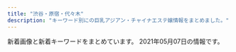 ```yaml
---
title: "渋谷・原宿・代々木"
description: "キーワード別にの巨乳アジアン・チャイナエステ嬢情報をまとめました。"
---
```


新着画像と新着キーワードをまとめています。
2021年05月07日の情報です。

<DmmAffiliateIns />
<KeywordTable
  shops={
    [
    {
        "url": "http://www.e-god.work/",
        "station": "JR\u6e0b\u8c37\u99c5\u30cf\u30c1\u516c\u53e3",
        "keywords": {},
        "img_links": [
            "http://www.e-god.work/images/head.jpg",
            "http://www.e-god.work/images/int1.jpg",
            "http://www.e-god.work/img/koko2.jpg",
            "http://www.e-god.work/images/news.jpg",
            "http://www.e-god.work/images/info.jpg",
            "http://www.e-god.work/images/1.jpg",
            "http://www.e-god.work/images/tel.jpg",
            "http://www.e-god.work/images/ais.jpg",
            "http://www.e-god.work/images/interior_t.jpg",
            "http://www.e-god.work/img/yuki1.jpg",
            "http://www.e-god.work/images/4.jpg",
            "http://www.e-god.work/images/sys2.jpg",
            "http://www.e-god.work/img/eri1.jpg",
            "http://www.e-god.work/images/sys1.jpg",
            "http://www.e-god.work/images/int2.jpg",
            "http://www.e-god.work/images/staff_t.jpg",
            "http://www.e-god.work/img/zb.jpg",
            "http://www.e-god.work/images/2.jpg",
            "http://www.e-god.work/img/koko1.jpg",
            "http://www.e-god.work/images/line.png",
            "http://www.e-god.work/images/mobile.jpg"
        ],
        "name": "\u30b9\u30ef\u30f3"
    },
    {
        "keywords": {
            "86": 2,
            "D": 3,
            "C": 3,
            "85": 3,
            "87": 1
        },
        "img_links": [
            "http://www.sarara-es.xyz/files/002.jpg",
            "http://www.sarara-es.xyz/images/pick.png",
            "http://www.sarara-es.xyz/files/006.jpg",
            "http://www.sarara-es.xyz/images/r5.jpg",
            "http://www.sarara-es.xyz/images/r2.jpg",
            "http://www.sarara-es.xyz/images/shop/shop02.jpg",
            "http://www.sarara-es.xyz/images/bj2.jpg",
            "http://www.sarara-es.xyz/images/shop/shop01.jpg",
            "http://www.sarara-es.xyz/images/shop/shop03.jpg",
            "http://www.sarara-es.xyz/images/top.png",
            "http://www.sarara-es.xyz/images/news.png",
            "http://www.sarara-es.xyz/images/face.png",
            "http://www.sarara-es.xyz/files/001.jpg",
            "http://www.sarara-es.xyz/images/end.png",
            "http://www.sarara-es.xyz/images/shop/shop04.jpg",
            "http://www.sarara-es.xyz/images/s_staff.png",
            "http://www.sarara-es.xyz/images/r1.jpg",
            "http://www.sarara-es.xyz/images/r4.jpg",
            "http://www.sarara-es.xyz/images/s_link.png",
            "http://www.sarara-es.xyz/files/004.jpg",
            "http://www.sarara-es.xyz/files/005.jpg",
            "http://www.sarara-es.xyz/files/003.jpg"
        ],
        "url": "http://www.sarara-es.xyz",
        "station": "JR\u6e0b\u8c37\u99c5\u30cf\u30c1\u516c\u53e3",
        "name": "Honey"
    },
    {
        "img_links": [
            "http://kokoronosato.tyo.cm/images/themes/pink/s_ranking.png",
            "http://kokoronosato.tyo.cm/photos/sites/15/2020/08/2020082205444313.jpg",
            "http://menlog.net/link/menlog8831.jpg",
            "http://kokoronosato.tyo.cm/link/88x31b.jpg",
            "http://kokoronosato.tyo.cm/photos/sites/15/2020/08/2020082203135850.jpg",
            "http://kokoronosato.tyo.cm/images/themes/pink/no1.png",
            "http://kokoronosato.tyo.cm/images/themes/pink/no2.png",
            "http://kokoronosato.tyo.cm/images/themes/pink/line.png",
            "http://kokoronosato.tyo.cm/link/walker88.jpg",
            "http://kokoronosato.tyo.cm/images/themes/pink/s_staff.png",
            "http://kokoronosato.tyo.cm/images/themes/pink/s_newface.png",
            "http://kokoronosato.tyo.cm/images/room2.jpg",
            "http://kokoronosato.tyo.cm/images/room3.jpg",
            "http://kokoronosato.tyo.cm/photos/sites/15/2019/07/2019072809465934.jpg",
            "http://kokoronosato.tyo.cm/images/room4.jpg",
            "http://kokoronosato.tyo.cm/images/themes/pink/s_pickup.png",
            "http://kokoronosato.tyo.cm/link/e0016.jpg",
            "http://kokoronosato.tyo.cm/photos/sites/15/2019/07/2019072809470568.jpg",
            "http://kokoronosato.tyo.cm/link/8831.jpg",
            "http://kokoronosato.tyo.cm/images/themes/pink/s_link.png",
            "http://kokoronosato.tyo.cm/link/esthelove88-31.jpg",
            "http://kokoronosato.tyo.cm/photos/sites/15/2020/08/2020082205444661.jpg",
            "http://kokoronosato.tyo.cm/photos/sites/15/2019/07/2019072809445954.jpg",
            "http://kokoronosato.tyo.cm/photos/sites/15/2020/08/2020082205443766.jpg",
            "http://kokoronosato.tyo.cm/photos/sites/15/2019/07/2019072809450776.jpg",
            "http://kokoronosato.tyo.cm/images/themes/pink/mobile.jpg",
            "http://kokoronosato.tyo.cm/images/themes/pink/r3.jpg",
            "http://kokoronosato.tyo.cm/images/room1.jpg",
            "http://kokoronosato.tyo.cm/photos/sites/15/2020/08/2020082203150030.jpg",
            "http://kokoronosato.tyo.cm/link/massage-de_88_31.jpg",
            "http://kokoronosato.tyo.cm/images/themes/pink/s_news.png"
        ],
        "url": "http://kokoronosato.tyo.cm/",
        "keywords": {
            "85": 4,
            "83": 4,
            "86": 12,
            "87": 8,
            "D": 24,
            "C": 19
        },
        "station": "JR\u6e0b\u8c37\u99c5\u6771\u53e3",
        "name": "\u68ee\u306e\u9999"
    },
    {
        "keywords": {
            "86": 14,
            "E": 7,
            "D": 16,
            "87": 13,
            "84": 58,
            "C": 60
        },
        "name": "\u9ec4\u91d1\u6d77\u5cb8",
        "station": "JR\u6e0b\u8c37\u99c5\u30cf\u30c1\u516c\u53e3",
        "img_links": [
            "http://www.ogon.work/staff/aya2.jpg",
            "http://www.ogon.work/staff/ai2.jpg",
            "http://www.ogon.work/staff/yuki2.jpg",
            "http://www.ogon.work/img/bana03.jpg",
            "http://www.ogon.work/staff/yuki1.jpg",
            "http://www.ogon.work/img/contentsbottom.png",
            "http://www.ogon.work/staff/hana1.jpg",
            "http://www.ogon.work/staff/aya1.jpg",
            "http://www.ogon.work/img/interior.jpg",
            "http://www.ogon.work/img/bana02.jpg",
            "http://www.ogon.work/staff/ai1.jpg",
            "http://www.ogon.work/staff/ayumi2.jpg",
            "http://www.ogon.work/staff/ayumi3.jpg",
            "http://www.ogon.work/staff/aya3.jpg",
            "http://www.ogon.work/staff/momo1.jpg",
            "http://www.ogon.work/img/s/s_qa.png",
            "http://www.ogon.work/img/icon/new.jpg",
            "http://www.ogon.work/staff/ayumi1.jpg",
            "http://www.ogon.work/staff/ai3.jpg"
        ],
        "url": "http://www.ogon.work/"
    },
    {
        "img_links": [
            "http://awaawa-fairy.work/img/sta28.png",
            "http://awaawa-fairy.work/sp/img/t-t.jpg",
            "http://awaawa-fairy.work/sp/img/sys.jpg",
            "http://awaawa-fairy.work/img/sta26.png",
            "http://awaawa-fairy.work/sp/img/sta28.png",
            "http://awaawa-fairy.work/img/sta29.png",
            "http://awaawa-fairy.work/sp/img/tit.jpg",
            "http://awaawa-fairy.work/sp/img/p-26.png",
            "http://awaawa-fairy.work/sp/img/sta29.png",
            "http://awaawa-fairy.work/sp/img/t-a.jpg",
            "http://awaawa-fairy.work/img/sta18.png",
            "http://awaawa-fairy.work/sp/img/mv.jpg",
            "http://awaawa-fairy.work/sp/img/sta22.png",
            "http://awaawa-fairy.work/sp/img/tel.jpg",
            "http://awaawa-fairy.work/img/sta22.png",
            "http://awaawa-fairy.work/sp/img/time.jpg",
            "http://awaawa-fairy.work/img/mo.png",
            "http://awaawa-fairy.work/img/st26.png",
            "http://awaawa-fairy.work/img/st22.png",
            "http://awaawa-fairy.work/sp/img/line.jpg",
            "http://awaawa-fairy.work/sp/img/p-15.png",
            "http://awaawa-fairy.work/sp/img/pc.jpg",
            "http://awaawa-fairy.work/img/nos.png",
            "http://awaawa-fairy.work/img/st018.png",
            "http://awaawa-fairy.work/sp/img/botton.jpg",
            "http://awaawa-fairy.work/img/head.png",
            "http://awaawa-fairy.work/sp/img/p-29.png",
            "http://awaawa-fairy.work/img/sta17.png",
            "http://awaawa-fairy.work/img/st18.png",
            "http://awaawa-fairy.work/sp/img/sta26.png",
            "http://awaawa-fairy.work/sp/img/pic.jpg",
            "http://awaawa-fairy.work/sp/img/add.jpg",
            "http://awaawa-fairy.work/sp/img/sta15.png",
            "http://awaawa-fairy.work/sp/img/sta27.png",
            "http://awaawa-fairy.work/sp/img/t-s.jpg",
            "http://awaawa-fairy.work/img/st17.png",
            "http://awaawa-fairy.work/img/st017.png",
            "http://awaawa-fairy.work/img/st27.png",
            "http://awaawa-fairy.work/img/sta15.png",
            "http://awaawa-fairy.work/img/st28.png",
            "http://awaawa-fairy.work/sp/img/t-o.jpg",
            "http://awaawa-fairy.work/sp/img/p-27.png",
            "http://awaawa-fairy.work/img/sta27.png",
            "http://awaawa-fairy.work/sp/img/sta17.png",
            "http://awaawa-fairy.work/img/bottom.png",
            "http://awaawa-fairy.work/sp/img/sta18.png",
            "http://awaawa-fairy.work/img/st29.png",
            "http://awaawa-fairy.work/sp/img/t-r.jpg",
            "http://awaawa-fairy.work/sp/img/info.jpg",
            "http://awaawa-fairy.work/img/st15.png",
            "http://awaawa-fairy.work/img/st4.png"
        ],
        "station": "JR\u6e0b\u8c37\u99c5\u897f\u53e3",
        "name": "\u6ce1\u6ce1\u30d5\u30a7\u30a2\u30ea\u30fc",
        "url": "http://awaawa-fairy.work/",
        "keywords": {
            "85": 4,
            "88": 5,
            "E": 2,
            "D": 4,
            "87": 5,
            "C": 17,
            "F": 1,
            "86": 3
        }
    },
    {
        "name": "\u6953",
        "url": "http://www.kaede-es.club/",
        "img_links": [
            "http://www.kaede-es.club/images/staff/2/7.jpg",
            "http://www.kaede-es.club/images/staff/miki.jpg",
            "http://www.kaede-es.club/images/staff/4/yuyu2.jpg",
            "http://www.kaede-es.club/images/index-tiba_13.jpg",
            "http://www.kaede-es.club/images/staff/6.jpg",
            "http://www.kaede-es.club/css/2.jpeg",
            "http://www.kaede-es.club/images/nav/nav-sys.jpg",
            "http://www.kaede-es.club/images/staff/2/hana.jpg",
            "http://www.kaede-es.club/images/nav/nav-staff.jpg",
            "http://www.kaede-es.club/images/staff/neinei2.jpg",
            "http://www.kaede-es.club/images/nav/nav-job.jpg",
            "http://www.kaede-es.club/images/shop/DSC_0998-199x300.jpg",
            "http://www.kaede-es.club/psd/off32.jpg",
            "http://www.kaede-es.club/images/index-tiba_09.jpg",
            "http://www.kaede-es.club/images/index-tiba_02.jpg",
            "http://www.kaede-es.club/images/staff/4/sati.jpg",
            "http://www.kaede-es.club/images/staff/2/riri.jpg",
            "http://www.kaede-es.club/images/t-off-ico.jpg",
            "http://www.kaede-es.club/images/staff/2/momo.jpg",
            "http://www.kaede-es.club/images/staff/mimi.jpg",
            "http://www.kaede-es.club/images/index-tiba_10.jpg",
            "http://www.kaede-es.club/images/shop/DSC_0086-300x199.jpg",
            "http://www.kaede-es.club/images/index-tiba_04.jpg",
            "http://www.kaede-es.club/psd/off2-1.jpg",
            "http://www.kaede-es.club/images/shop/DSC_0087-221x300.jpg"
        ],
        "station": "JR\u4ee3\u3005\u6728\u99c5",
        "keywords": {}
    },
    {
        "keywords": {},
        "station": "JR\u6e0b\u8c37\u99c5",
        "img_links": [
            "http://www.aixin.co.jp/images/price/long.jpg",
            "http://www.aixin.co.jp/images/costume/7.png",
            "http://www.aixin.co.jp/images/wanted/wanted.png",
            "http://www.aixin.co.jp/images/staff/chiemi/1.jpg",
            "http://www.aixin.co.jp/images/price/tokusen.jpg",
            "http://www.aixin.co.jp/images/costume/2.png",
            "http://www.aixin.co.jp/images/costume/4.png",
            "http://www.aixin.co.jp/images/staff/chiemi/chiemi.jpg",
            "http://www.aixin.co.jp/images/staff/sara/sara.jpg",
            "http://www.aixin.co.jp/images/staff/ruru2/ruru2.jpg",
            "http://www.aixin.co.jp/images/staff/miki/miki.jpg",
            "http://www.aixin.co.jp/images/staff/miya/miya.jpg",
            "http://www.aixin.co.jp/images/staff/ayaka/1.jpg",
            "http://www.aixin.co.jp/images/staff/yuzu/yuzu.jpg",
            "http://www.aixin.co.jp/images/staff/miya/1.jpg",
            "http://www.aixin.co.jp/images/price/aroma.jpg",
            "http://www.aixin.co.jp/images/top/top.jpg",
            "http://www.aixin.co.jp/images/staff/ruru2/2.jpg",
            "http://www.aixin.co.jp/images/costume/3.png",
            "http://www.aixin.co.jp/images/top_pic/top2.jpg",
            "http://www.aixin.co.jp/images/costume/1.png",
            "http://www.aixin.co.jp/images/price/hirou.jpg",
            "http://www.aixin.co.jp/images/staff/sara/1.jpg",
            "http://www.aixin.co.jp/images/staff/miki/2.jpg",
            "http://www.aixin.co.jp/images/staff/yuzu/2.jpg",
            "http://www.aixin.co.jp/images/costume/6.png",
            "http://www.aixin.co.jp/images/map/google.png",
            "http://www.aixin.co.jp/images/staff/ayaka/ayaka.jpg"
        ],
        "name": "\u30a2\u30a4\u30b7\u30f3",
        "url": "http://www.aixin.co.jp/"
    },
    {
        "station": "JR\u6e0b\u8c37\u99c5\u5bae\u76ca\u5742\u53e3",
        "url": "http://angel.est.cm/",
        "keywords": {
            "E": 4,
            "88": 2,
            "C": 2,
            "86": 6,
            "87": 6,
            "D": 8
        },
        "name": "Angel",
        "img_links": [
            "http://angel.est.cm/img/top.png",
            "http://angel.est.cm/photos/sites/23/2019/05/2019051010094757.jpg",
            "http://angel.est.cm/photos/sites/23/2019/05/2019051010094797.jpg",
            "http://angel.est.cm/photos/sites/23/2018/10/2018100318475591.jpg",
            "http://angel.est.cm/photos/sites/23/2019/05/2019051010094759.jpg",
            "http://angel.est.cm/img/footer.png",
            "http://angel.est.cm/photos/sites/23/2019/11/2019110102361631.jpg",
            "http://angel.est.cm/photos/sites/23/2016/08/staff2.jpg",
            "http://angel.est.cm/img/r1.jpg",
            "http://angel.est.cm/img/r2.jpg",
            "http://angel.est.cm/img/r3.jpg",
            "http://angel.est.cm/photos/sites/23/2019/05/2019051010094748.jpg",
            "http://angel.est.cm/img/r4.jpg"
        ]
    }
]
}
/>
<DmmAffiliateScript />
